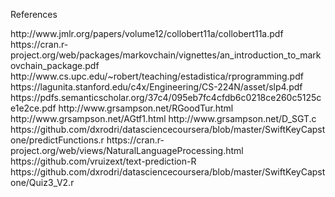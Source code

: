 References


http://www.jmlr.org/papers/volume12/collobert11a/collobert11a.pdf
https://cran.r-project.org/web/packages/markovchain/vignettes/an_introduction_to_markovchain_package.pdf
http://www.cs.upc.edu/~robert/teaching/estadistica/rprogramming.pdf
https://lagunita.stanford.edu/c4x/Engineering/CS-224N/asset/slp4.pdf
https://pdfs.semanticscholar.org/37c4/095eb7fc4cfdb6c0218ce260c5125ce1e2ce.pdf
http://www.grsampson.net/RGoodTur.html
http://www.grsampson.net/AGtf1.html
http://www.grsampson.net/D_SGT.c
https://github.com/dxrodri/datasciencecoursera/blob/master/SwiftKeyCapstone/predictFunctions.r
https://cran.r-project.org/web/views/NaturalLanguageProcessing.html
https://github.com/vruizext/text-prediction-R
https://github.com/dxrodri/datasciencecoursera/blob/master/SwiftKeyCapstone/Quiz3_V2.r
